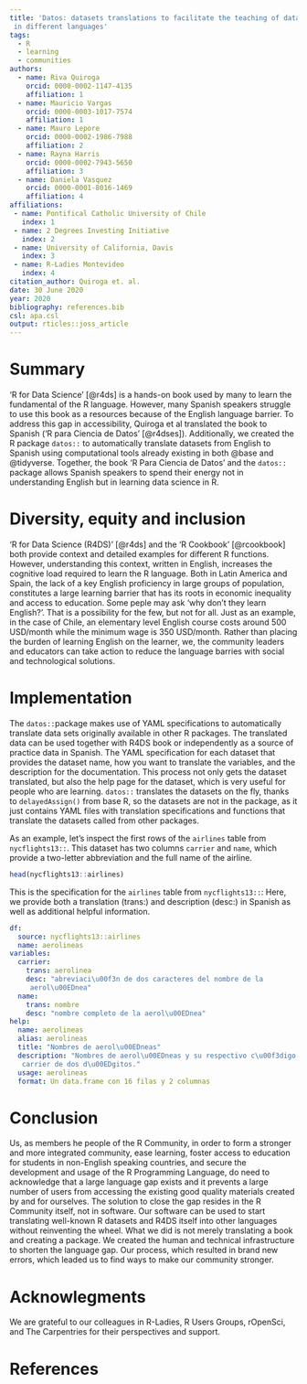 ```yaml
---
title: 'Datos: datasets translations to facilitate the teaching of data science 
 in different languages'
tags:
  - R
  - learning
  - communities
authors:
  - name: Riva Quiroga
    orcid: 0000-0002-1147-4135
    affiliation: 1
  - name: Mauricio Vargas
    orcid: 0000-0003-1017-7574
    affiliation: 1
  - name: Mauro Lepore
    orcid: 0000-0002-1986-7988
    affiliation: 2
  - name: Rayna Harris
    orcid: 0000-0002-7943-5650
    affiliation: 3
  - name: Daniela Vasquez
    orcid: 0000-0001-8016-1469
    affiliation: 4
affiliations:
 - name: Pontifical Catholic University of Chile
   index: 1
 - name: 2 Degrees Investing Initiative
   index: 2
 - name: University of California, Davis
   index: 3
 - name: R-Ladies Montevideo
   index: 4
citation_author: Quiroga et. al.
date: 30 June 2020
year: 2020
bibliography: references.bib
csl: apa.csl
output: rticles::joss_article
---
```


# Summary
  
'R for Data Science' [@r4ds] is a hands-on book used by many to learn the 
fundamental of the R language. However, many Spanish speakers struggle
to use this book as a resources because of the English language barrier.
To address this gap in accessibility, Quiroga et al translated
the book to Spanish ('R para Ciencia de Datos' [@r4dses]). 
Additionally, we created the R package `datos::` to automatically translate 
datasets from English to Spanish using computational tools already existing in 
both @base and @tidyverse. Together, the book 'R Para Ciencia de Datos' and the 
`datos::` package allows Spanish speakers to spend their energy not in 
understanding English but in learning data science in R.

# Diversity, equity and inclusion

'R for Data Science (R4DS)' [@r4ds] and the 'R Cookbook' [@rcookbook] both 
provide context and detailed examples for different R functions. However, 
understanding this context, written in English, increases the cognitive load 
required to learn the R language. Both in Latin America and Spain, the lack of 
a key English proficiency in large groups of population, constitutes a large 
learning barrier that has its roots in economic inequality and access to 
education.  Some peple may ask 'why don't they learn English?'. That is a 
possibility for the few, but not for all. Just as an example, in the case of 
Chile, an elementary level English course costs around 500 USD/month while the 
minimum wage is 350 USD/month. Rather than placing the burden of learning 
English on the learner, we, the community leaders and educators can take action 
to reduce the language barries with social and technological solutions. 

# Implementation 

The `datos::`package makes use of YAML specifications to automatically 
translate data sets originally available in other R packages. The translated 
data can be used together with R4DS book or independently as a source of 
practice data in Spanish. The YAML specification for each dataset that provides 
the dataset name, how you want to translate the variables, and the description 
for the documentation. This process not only gets the dataset translated, but 
also the help page for the dataset, which is very useful for people who are 
learning. `datos::` translates the datasets on the fly, thanks to 
`delayedAssign()` from base R, so the datasets are not in the package, as it 
just contains YAML files with translation specifications and functions that 
translate the datasets called from other packages.

As an example, let's inspect the first rows of the `airlines` table from 
`nycflights13::`. This dataset has two columns `carrier` and `name`, which 
provide a two-letter abbreviation and the full name of the airline.

```r
head(nycflights13::airlines)
```

This is the specification for the `airlines` table from `nycflights13::`: Here, 
we provide both a translation (trans:) and description (desc:) in Spanish as 
well as additional helpful information.

```yaml
df:
  source: nycflights13::airlines
  name: aerolineas
variables:
  carrier:
    trans: aerolinea
    desc: "abreviaci\u00f3n de dos caracteres del nombre de la
     aerol\u00EDnea"
  name:
    trans: nombre
    desc: "nombre completo de la aerol\u00EDnea"
help:
  name: aerolineas
  alias: aerolineas
  title: "Nombres de aerol\u00EDneas"
  description: "Nombres de aerol\u00EDneas y su respectivo c\u00f3digo
   carrier de dos d\u00EDgitos."
  usage: aerolineas
  format: Un data.frame con 16 filas y 2 columnas
```

# Conclusion

Us, as members he people of the R Community, in order to form a stronger and 
more integrated community, ease learning, foster access to education for 
students in non-English speaking countries, and secure the development and 
usage of the R Programming Language, do need to acknowledge that a large 
language gap exists and it prevents a large number of users from accessing the 
existing good quality materials created by and for ourselves. The 
solution to close the gap resides in the R Community itself, not in software. 
Our software can be used to start translating well-known R datasets and R4DS 
itself into other languages without reinventing the wheel. What we did is not 
merely translating a book and creating a package. We created the human and 
technical infrastructure to shorten the language gap. Our process, which 
resulted in brand new errors, which leaded us to find ways to make our 
community stronger.

# Acknowlegments 

We are grateful to our colleagues in R-Ladies, R Users Groups, rOpenSci, and 
The Carpentries for their perspectives and support. 

# References
